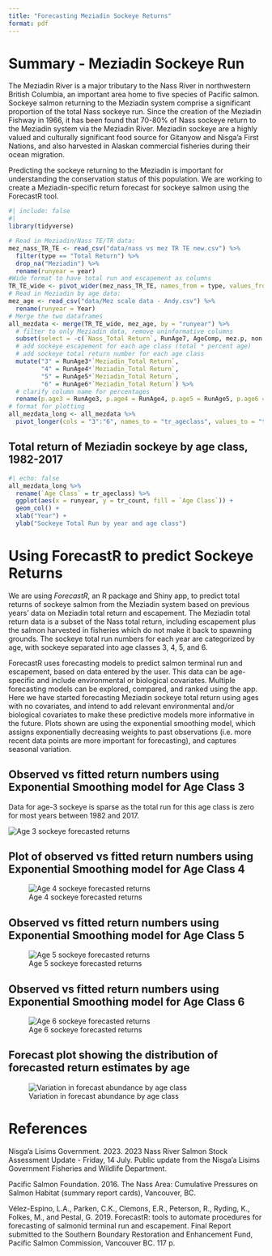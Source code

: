 ```yaml
---
title: "Forecasting Meziadin Sockeye Returns"
format: pdf
---
```


# Summary - Meziadin Sockeye Run

The Meziadin River is a major tributary to the Nass River in northwestern British Columbia, an important area home to five species of Pacific salmon. Sockeye salmon returning to the Meziadin system comprise a significant proportion of the total Nass sockeye run. Since the creation of the Meziadin Fishway in 1966, it has been found that 70-80% of Nass sockeye return to the Meziadin system via the Meziadin River. Meziadin sockeye are a highly valued and culturally significant food source for Gitanyow and Nisga'a First Nations, and also harvested in Alaskan commercial fisheries during their ocean migration.

Predicting the sockeye returning to the Meziadin is important for understanding the conservation status of this population. We are working to create a Meziadin-specific return forecast for sockeye salmon using the ForecastR tool.

```r
#| include: false
#| 
library(tidyverse)

# Read in Meziadin/Nass TE/TR data:
mez_nass_TR_TE <- read_csv("data/nass vs mez TR TE new.csv") %>%
  filter(type == "Total Return") %>%
  drop_na("Meziadin") %>%
  rename(runyear = year)
#Wide format to have total run and escapement as columns
TR_TE_wide <- pivot_wider(mez_nass_TR_TE, names_from = type, values_from = c(Meziadin, Nass))
# Read in Meziadin by age data:
mez_age <- read_csv("data/Mez scale data - Andy.csv") %>%
  rename(runyear = Year)
# Merge the two dataframes 
all_mezdata <- merge(TR_TE_wide, mez_age, by = "runyear") %>%
  # filter to only Meziadin data, remove uninformative columns
  subset(select = -c(`Nass_Total Return`, RunAge7, AgeComp, mez.p, non.mez)) %>%
  # add sockeye escapement for each age class (total * percent age)
  # add sockeye total return number for each age class
  mutate("3" = RunAge3*`Meziadin_Total Return`,
         "4" = RunAge4*`Meziadin_Total Return`,
         "5" = RunAge5*`Meziadin_Total Return`,
         "6" = RunAge6*`Meziadin_Total Return`) %>%
  # clarify column name for percentages
  rename(p.age3 = RunAge3, p.age4 = RunAge4, p.age5 = RunAge5, p.age6 = RunAge6)
# format for plotting
all_mezdata_long <- all_mezdata %>%
  pivot_longer(cols = "3":"6", names_to = "tr_ageclass", values_to = "tr_count")
```

## Total return of Meziadin sockeye by age class, 1982-2017

```r
#| echo: false
all_mezdata_long %>%
  rename(`Age Class` = tr_ageclass) %>%
  ggplot(aes(x = runyear, y = tr_count, fill = `Age Class`)) +
  geom_col() +
  xlab("Year") +
  ylab("Sockeye Total Run by year and age class")
```

# Using ForecastR to predict Sockeye Returns

We are using *ForecastR*, an R package and Shiny app, to predict total returns of sockeye salmon from the Meziadin system based on previous years' data on Meziadin total return and escapement. The Meziadin total return data is a subset of the Nass total return, including escapement plus the salmon harvested in fisheries which do not make it back to spawning grounds. The sockeye total run numbers for each year are categorized by age, with sockeye separated into age classes 3, 4, 5, and 6.

ForecastR uses forecasting models to predict salmon terminal run and escapement, based on data entered by the user. This data can be age-specific and include environmental or biological covariates. Multiple forecasting models can be explored, compared, and ranked using the app. Here we have started forecasting Meziadin sockeye total return using ages with no covariates, and intend to add relevant environmental and/or biological covariates to make these predictive models more informative in the future. Plots shown are using the exponential smoothing model, which assigns exponentially decreasing weights to past observations (i.e. more recent data points are more important for forecasting), and captures seasonal variation.

## Observed vs fitted return numbers using Exponential Smoothing model for Age Class 3

Data for age-3 sockeye is sparse as the total run for this age class is zero for most years between 1982 and 2017.

![Age 3 sockeye forecasted returns](age3_es.png)\

## Plot of observed vs fitted return numbers using Exponential Smoothing model for Age Class 4

![Age 4 sockeye forecasted returns](age4_es.png)

## Observed vs fitted return numbers using Exponential Smoothing model for Age Class 5

![Age 5 sockeye forecasted returns](age5_es.png)

## Observed vs fitted return numbers using Exponential Smoothing model for Age Class 6

![Age 6 sockeye forecasted returns](age6_es.png)

## Forecast plot showing the distribution of forecasted return estimates by age

![Variation in forecast abundance by age class](forecastplot.png)

# References

Nisga'a Lisims Government. 2023. 2023 Nass River Salmon Stock Assessment Update - Friday, 14 July. Public update from the Nisga'a Lisims Government Fisheries and Wildlife Department.

Pacific Salmon Foundation. 2016. The Nass Area: Cumulative Pressures on Salmon Habitat (summary report cards), Vancouver, BC.

Vélez-Espino, L.A., Parken, C.K., Clemons, E.R., Peterson, R., Ryding, K., Folkes, M., and Pestal, G. 2019. ForecastR: tools to automate procedures for forecasting of salmonid terminal run and escapement. Final Report submitted to the Southern Boundary Restoration and Enhancement Fund, Pacific Salmon Commission, Vancouver BC. 117 p.
